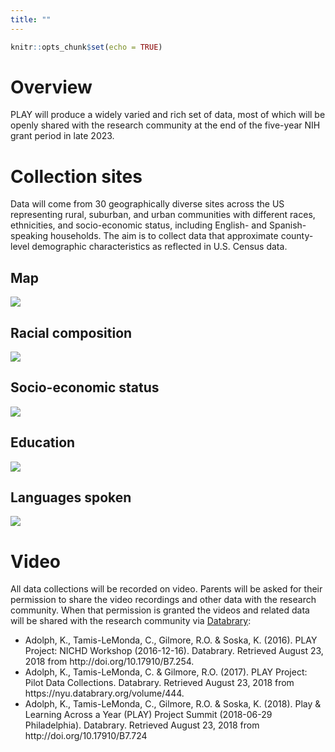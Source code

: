 ```yaml
---
title: ""
---
```


```r
knitr::opts_chunk$set(echo = TRUE)
```

# Overview

PLAY will produce a widely varied and rich set of data, most of which will be openly shared with the research community at the end of the five-year NIH grant period in late 2023.

# Collection sites {.tabset}

Data will come from 30 geographically diverse sites across the US representing rural, suburban, and urban communities with different races, ethnicities, and socio-economic status, including English- and Spanish-speaking households.
The aim is to collect data that approximate county-level demographic characteristics as reflected in U.S. Census data.

## Map

<img src="img/PLAY-site-map-1.png"/>

## Racial composition

<img src="img/race-by-county-all-regions-plot-1.png"/>

## Socio-economic status

<img src="img/per-capita-income-plot-1.png"/>

## Education

<img src="img/ed-attain-bars-plot-1.png"/>

## Languages spoken

<img src="img/spanish-speaking-plot-1.png"/>

# Video

All data collections will be recorded on video.
Parents will be asked for their permission to share the video recordings and other data with the research community.
When that permission is granted the videos and related data will be shared with the research community via [Databrary](http://databrary.org):

- Adolph, K., Tamis-LeMonda, C., Gilmore, R.O. & Soska, K. (2016). PLAY Project: NICHD Workshop (2016-12-16). Databrary. Retrieved August 23, 2018 from http://doi.org/10.17910/B7.254.
- Adolph, K., Tamis-LeMonda, C. & Gilmore, R.O. (2017). PLAY Project: Pilot Data Collections. Databrary. Retrieved August 23, 2018 from https://nyu.databrary.org/volume/444.
- Adolph, K., Tamis-LeMonda, C., Gilmore, R.O. & Soska, K. (2018). Play & Learning Across a Year (PLAY) Project Summit (2018-06-29 Philadelphia). Databrary. Retrieved August 23, 2018 from http://doi.org/10.17910/B7.724
